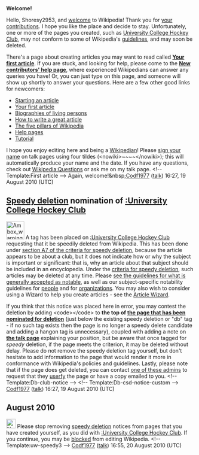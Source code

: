 <article id="28432078" title=User talk:Shoresy2953>
	<talkpage id="28432078" title="User talk:Shoresy2953">

'''Welcome!'''

Hello, Shoresy2953, and [[Wikipedia:Welcome, newcomers|welcome]] to Wikipedia! Thank you for [[Special:Contributions/Shoresy2953|your contributions]]. I hope you like the place and decide to stay. Unfortunately, one or more of the pages you created, such as [[University College Hockey Club]], may not conform to some of Wikipedia's [[Wikipedia:List of policies|guidelines]], and may soon be deleted. 

There's a page about creating articles you may want to read called '''[[Wikipedia:Your first article|Your first article]]'''. If you are stuck, and looking for help, please come to the '''[[Wikipedia:New contributors' help page|New contributors' help page]]''', where experienced Wikipedians can answer any queries you have! Or, you can just type '''{{t|helpme}}''' on this page, and someone will show up shortly to answer your questions. Here are a few other good links for newcomers:
* [[Wikipedia:Starting an article|Starting an article]]
* [[Wikipedia:Your first article|Your first article]]
* [[Wikipedia:Biographies of living persons|Biographies of living persons]]
* [[Wikipedia:How to write a great article|How to write a great article]]
* [[Wikipedia:Five pillars|The five pillars of Wikipedia]]
* [[Help:Contents|Help pages]]
* [[Wikipedia:Tutorial|Tutorial]]
I hope you enjoy editing here and being a [[Wikipedia:Wikipedians|Wikipedian]]! Please [[Wikipedia:Signatures|sign your name]] on talk pages using four tildes (&lt;nowiki&gt;~~~~&lt;/nowiki&gt;); this will automatically produce your name and the date. If you have any questions, check out [[Wikipedia:Questions]] or ask me on my talk page. &lt;!-- Template:First article --&gt; Again, welcome!&amp;nbsp;[[User:Codf1977|Codf1977]] ([[User talk:Codf1977|talk]]) 16:27, 19 August 2010 (UTC)

==[[Wikipedia:Criteria for speedy deletion|Speedy deletion]] nomination of [[:University College Hockey Club]]==
[[Image:Ambox warning_pn.svg|48px|left]] A tag has been placed on [[:University College Hockey Club]] requesting that it be speedily deleted from Wikipedia. This has been done under [[WP:CSD#A7|section A7 of the criteria for speedy deletion]], because the article appears to be about a club, but it does not indicate how or why the subject is important or significant: that is, why an article about that subject should be included in an encyclopedia. Under the [[WP:CSD#Articles|criteria for speedy deletion]], such articles may be deleted at any time. Please [[Wikipedia:Notability|see the guidelines for what is generally accepted as notable]], as well as our subject-specific notability guidelines for [[Wikipedia:Notability (people)|people]] and for [[Wikipedia:Notability (organizations and companies)|organizations]]. You may also wish to consider using a Wizard to help you create articles - see the [[Wikipedia:Article wizard2.0|Article Wizard]]. 

If you think that this notice was placed here in error, you may contest the deletion by adding &lt;code&gt;{{tl|hangon}}&lt;/code&gt; to '''the top of [[:University College Hockey Club|the page that has been nominated for deletion]]''' (just below the existing speedy deletion or &quot;db&quot; tag - if no such tag exists then the page is no longer a speedy delete candidate and adding a hangon tag is unnecessary), coupled with adding a note on '''[[Talk:University College Hockey Club|the talk page]]''' explaining your position, but be aware that once tagged for ''speedy'' deletion, if the page meets the criterion, it may be deleted without delay. Please do not remove the speedy deletion tag yourself, but don't hesitate to add information to the page that would render it more in conformance with Wikipedia's policies and guidelines. Lastly, please note that if the page does get deleted, you can contact [[:Category:Wikipedia administrators who will provide copies of deleted articles|one of these admins]] to request that they  [[Wikipedia:Userfication#Userfication_of_deleted_content|userfy]] the page or have a copy emailed to you. &lt;!-- Template:Db-club-notice --&gt; &lt;!-- Template:Db-csd-notice-custom --&gt; [[User:Codf1977|Codf1977]] ([[User talk:Codf1977|talk]]) 16:27, 19 August 2010 (UTC)

== August 2010 ==
[[Image:Nuvola apps important.svg|25px]] Please stop removing [[Wikipedia:Speedy deletions|speedy deletion]] notices from pages that you have created yourself, as you did with [[:University College Hockey Club]]. If you continue, you may be [[Wikipedia:Blocking policy|blocked]] from editing Wikipedia. &lt;!-- Template:uw-speedy3 --&gt; [[User:Codf1977|Codf1977]] ([[User talk:Codf1977|talk]]) 16:55, 20 August 2010 (UTC)
	</talkpage>
</article>
